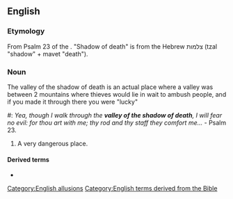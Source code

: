 ==English==

===Etymology===
From Psalm 23 of the {{w|Psalms|Book of Psalms}}. "Shadow of death" is from the Hebrew צלמות (tzal "shadow" + mavet "death").

===Noun===
{{head|en|noun|head=[[valley]] of the [[shadow]] of [[death]]}}

The valley of the shadow of death is an actual place where a valley was between 2 mountains where thieves would lie in wait to ambush people, and if you made it through there you were "lucky"
#: ''Yea, though I walk through the '''valley of the shadow of death''', I will fear no evil: for thou art with me; thy rod and thy staff they comfort me...'' - Psalm 23.
# {{lb|en|idiomatic}} A very dangerous place.

====Derived terms====
* {{l|en|valley of death}}

[[Category:English allusions]]
[[Category:English terms derived from the Bible]]